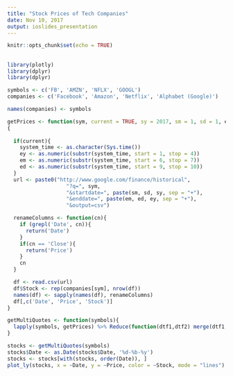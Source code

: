 ```yaml
---
title: "Stock Prices of Tech Companies"
date: Nov 10, 2017
output: ioslides_presentation
---
```


```r
knitr::opts_chunk$set(echo = TRUE)
```

##

```r
library(plotly)
library(dplyr)
library(dplyr)

symbols <- c('FB', 'AMZN', 'NFLX', 'GOOGL')
companies <- c('Facebook', 'Amazon', 'Netflix', 'Alphabet (Google)')

names(companies) <- symbols

getPrices <- function(sym, current = TRUE, sy = 2017, sm = 1, sd = 1, ey, em, ed)
{
   
  if(current){
    system_time <- as.character(Sys.time())
    ey <- as.numeric(substr(system_time, start = 1, stop = 4))
    em <- as.numeric(substr(system_time, start = 6, stop = 7))
    ed <- as.numeric(substr(system_time, start = 9, stop = 10))
  }
  url <- paste0("http://www.google.com/finance/historical",
                   "?q=", sym,
                   "&startdate=", paste(sm, sd, sy, sep = "+"),
                   "&enddate=", paste(em, ed, ey, sep = "+"),
                   "&output=csv")

  renameColumns <- function(cn){
    if (grepl('Date', cn)){
      return('Date')
    }
    if(cn == 'Close'){
      return('Price')
    }
    cn
  }

  df <- read.csv(url)
  df$Stock <- rep(companies[sym], nrow(df))
  names(df) <- sapply(names(df), renameColumns)
  df[,c('Date', 'Price', 'Stock')]
}

getMultiQuotes <- function(symbols){
  lapply(symbols, getPrices) %>% Reduce(function(dtf1,dtf2) merge(dtf1,dtf2, all=TRUE), .)
}

stocks <- getMultiQuotes(symbols)
stocks$Date <- as.Date(stocks$Date, '%d-%b-%y')
stocks <- stocks[with(stocks, order(Date)), ]
plot_ly(stocks, x = ~Date, y = ~Price, color = ~Stock, mode = "lines") %>% layout(title="YTD Stock Prices for FANG")

```

